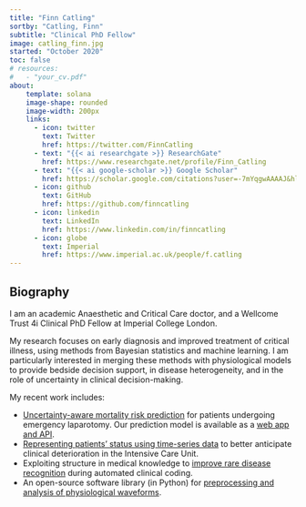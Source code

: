 ```yaml
---
title: "Finn Catling"
sortby: "Catling, Finn"
subtitle: "Clinical PhD Fellow"
image: catling_finn.jpg
started: "October 2020"
toc: false
# resources: 
#   - "your_cv.pdf"
about:
    template: solana
    image-shape: rounded
    image-width: 200px
    links:
      - icon: twitter
        text: Twitter
        href: https://twitter.com/FinnCatling
      - text: "{{< ai researchgate >}} ResearchGate"
        href: https://www.researchgate.net/profile/Finn_Catling
      - text: "{{< ai google-scholar >}} Google Scholar"
        href: https://scholar.google.com/citations?user=-7mYqgwAAAAJ&hl=en&oi=sra
      - icon: github
        text: GitHub
        href: https://github.com/finncatling
      - icon: linkedin
        text: LinkedIn
        href: https://www.linkedin.com/in/finncatling
      - icon: globe
        text: Imperial
        href: https://www.imperial.ac.uk/people/f.catling
---
```



## Biography

I am an academic Anaesthetic and Critical Care doctor, and a Wellcome Trust 4i Clinical PhD Fellow at Imperial College London.

My research focuses on early diagnosis and improved treatment of critical illness, using methods from Bayesian statistics and machine learning. I am particularly interested in merging these methods with physiological models to provide bedside decision support, in disease heterogeneity, and in the role of uncertainty in clinical decision-making.

My recent work includes:

- [Uncertainty-aware mortality risk prediction](https://www.nature.com/articles/s41746-022-00616-7) for patients undergoing emergency laparotomy. Our prediction model is available as a [web app and API](https://laparotomy-risk.com/).
- [Representing patients’ status using time-series data](https://pubmed.ncbi.nlm.nih.gov/31858114/) to better anticipate clinical deterioration in the Intensive Care Unit.
- Exploiting structure in medical knowledge to [improve rare disease recognition](https://pubmed.ncbi.nlm.nih.gov/30409346/) during automated clinical coding.
- An open-source software library (in Python) for [preprocessing and analysis of physiological waveforms](https://pypi.org/project/medical-waveforms/).